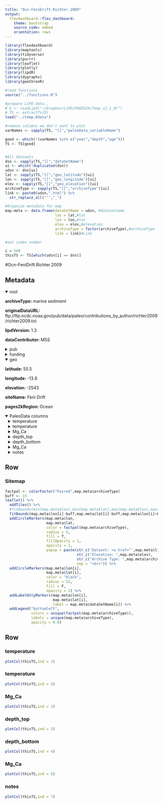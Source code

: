 ```yaml
---
title: "Ocn-FeniDrift.Richter.2009"
output: 
  flexdashboard::flex_dashboard:
    theme: bootstrap
    source_code: embed
    orientation: rows
---
```


```r
library(flexdashboard)
library(maptools)
library(tidyverse)
library(purrr)
library(leaflet)
library(plotly)
library(lipdR)
library(dygraphs)
library(geoChronR)

#read functions
source("../functions.R")

#prepare LiPD data..
# D <- readLipd("~/Dropbox/LiPD/PAGES2k/Temp_v2_1_0/")
# TS <- extractTs(D)
load("../temp.Rdata")

#remove columns we don't want to plot
varNames <- sapply(TS, "[[","paleoData_variableName")

good <- which(!(varNames %in% c("year","depth","age")))
TS <- TS[good]


#All datasets
dsn <- sapply(TS,"[[","dataSetName")
ui <- which(!duplicated(dsn))
udsn <- dsn[ui]
lat <- sapply(TS,"[[","geo_latitude")[ui]
lon <- sapply(TS,"[[","geo_longitude")[ui]
elev <- sapply(TS,"[[","geo_elevation")[ui]
archiveType <- sapply(TS,"[[","archiveType")[ui]
link <- paste0(udsn,".html") %>% 
  str_replace_all("'","_")

#Organize metadata for map
map.meta <- data.frame(dataSetName = udsn, #datasetname
                       lat = lat,#lat
                       lon = lon,#lon
                       elev = elev,#elevation
                       archiveType = factor(archiveType),#archiveType
                       link = link)#Link

#set index number

i = 540
thisTS <- TS[which(udsn[i] == dsn)]
```
#Ocn-FeniDrift.Richter.2009

Metadata {.sidebar}
-------------------------------------

<details open style="margin-left: 0px">
<summary>root</summary>
<p style="margin-left: 0px"><strong>archiveType: </strong>marine sediment
<p style="margin-left: 0px"><strong>originalDataURL: </strong>ftp://ftp.ncdc.noaa.gov/pub/data/paleo/contributions_by_author/richter2009/richter2009.txt
<p style="margin-left: 0px"><strong>lipdVersion: </strong>1.3
<p style="margin-left: 0px"><strong>dataContributor: </strong>MSS
</details>
<details>
<summary>pub</summary>
<details style="margin-left: 10px">
<summary>pub1</summary>
<p style="margin-left: 10px"><strong>author: </strong>Richter, T.O.;Peeters, F.J.C.;van Weering, T.C.E.
<p style="margin-left: 10px"><strong>citeKey: </strong>richter2009lateholocene024kabpsurfac
<p style="margin-left: 10px"><strong>journal: </strong>Quaternary Science Reviews
<p style="margin-left: 10px"><strong>volume: </strong>28
<p style="margin-left: 10px"><strong>pages: </strong>1941-1955
<p style="margin-left: 10px"><strong>pubYear: </strong>2009
<p style="margin-left: 10px"><strong>title: </strong>Late Holocene (0–2.4kaBP) surface water temperature and salinity variability, Feni Drift, NE Atlantic Ocean
<p style="margin-left: 10px"><strong>DOI: </strong>10.1016/j.quascirev.2009.04.008
</details>
<details style="margin-left: 10px">
<summary>pub2</summary>
<p style="margin-left: 10px"><strong>author: </strong>McGregor, Helen V.;Evans, Michael N.;Goosse, Hugues;Leduc, Guillaume;Martrat, Belen;Addison, Jason A.;Mortyn, P. Graham;Oppo, Delia W.;Seidenkrantz, Marit-Solveig;Sicre, Marie-Alexandrine;Phipps, Steven J.;Selvaraj, Kandasamy;Thirumalai, Kaustubh;Filipsson, Helena L.;Ersek, Vasile
<p style="margin-left: 10px"><strong>citeKey: </strong>mcgregor2015robustglobaloceancoolingt
<p style="margin-left: 10px"><strong>journal: </strong>Nature Geoscience
<p style="margin-left: 10px"><strong>volume: </strong>8
<p style="margin-left: 10px"><strong>pages: </strong>671-677
<p style="margin-left: 10px"><strong>pubYear: </strong>2015
<p style="margin-left: 10px"><strong>title: </strong>Robust global ocean cooling trend for the pre-industrial Common Era
<p style="margin-left: 10px"><strong>DOI: </strong>10.1038/ngeo2510
</details>
<details style="margin-left: 10px">
<summary>pub3</summary>
<p style="margin-left: 10px"><strong>author: </strong>Richter, T.O.
<p style="margin-left: 10px"><strong>citeKey: </strong>richter2009httpswwwncdcnoaagovpaleostudy8725DataCitation
<p style="margin-left: 10px"><strong>title: </strong>World Data Center for Paleoclimatology
</details>
</details>
<details>
<summary>funding</summary>
<details style="margin-left: 10px">
<summary>funding1</summary>
<p style="margin-left: 10px"><strong>agency: </strong>EU, NWO
</details>
<details style="margin-left: 10px">
<summary>funding2</summary>
<p style="margin-left: 10px"><strong>agency: </strong>European Union FP5 (PACLIVA, Patterns of Climate variability in the North Atlantic - T.O.R., T.C.E.v.W.). Dutch Science Foundation (NWO) within RAPID initiative (VAMOC, Variability of Atlantic Meridional Overturning Circulation - F.J.C.P., T.C.E.v.W.)
</details>
</details>
<details open style="margin-left: 0px">
<summary>geo</summary>
<p style="margin-left: 0px"><strong>latitude: </strong>55.5
<p style="margin-left: 0px"><strong>longitude: </strong>-13.9
<p style="margin-left: 0px"><strong>elevation: </strong>-2543
<p style="margin-left: 0px"><strong>siteName: </strong>Feni Drift
<p style="margin-left: 0px"><strong>pages2kRegion: </strong>Ocean
</details>
<details open>
<summary>PaleoData columns</summary>
<details style="margin-left: 10px">
<summary>temperature</summary>
<p style="margin-left: 10px"><strong>TSid: </strong>LPD47182517
<p style="margin-left: 10px"><strong>variableName: </strong>temperature
<p style="margin-left: 10px"><strong>units: </strong>degC
<p style="margin-left: 10px"><strong>description: </strong>inferred sea-surface temperature
<p style="margin-left: 10px"><strong>useInGlobalTemperatureAnalysis: </strong>TRUE
<details>
<summary>interpretation</summary>
<details style="margin-left: 20px">
<summary>1</summary>
<p style="margin-left: 20px"><strong>basis: </strong>Mg/Ca calibration to SST
<p style="margin-left: 20px"><strong>interpDirection: </strong>positive
<p style="margin-left: 20px"><strong>scope: </strong>climate
<p style="margin-left: 20px"><strong>seasonality: </strong>4 5 6 7
<p style="margin-left: 20px"><strong>variable: </strong>T
<p style="margin-left: 20px"><strong>variableDetail: </strong>sea@surface
</details>
</details>
</details>
<details style="margin-left: 10px">
<summary>temperature</summary>
<p style="margin-left: 10px"><strong>TSid: </strong>LPDb7290ea4
<p style="margin-left: 10px"><strong>variableName: </strong>temperature
<p style="margin-left: 10px"><strong>units: </strong>degC
<p style="margin-left: 10px"><strong>description: </strong>Mg/Ca SST
<p style="margin-left: 10px"><strong>useInGlobalTemperatureAnalysis: </strong>FALSE
<details>
<summary>interpretation</summary>
<details style="margin-left: 20px">
<summary>1</summary>
<p style="margin-left: 20px"><strong>basis: </strong>Mg/Ca calibration to SST
<p style="margin-left: 20px"><strong>interpDirection: </strong>positive
<p style="margin-left: 20px"><strong>scope: </strong>climate
<p style="margin-left: 20px"><strong>seasonality: </strong>4 5 6 7
<p style="margin-left: 20px"><strong>variable: </strong>T
<p style="margin-left: 20px"><strong>variableDetail: </strong>sea_surface
</details>
</details>
</details>
<details style="margin-left: 10px">
<summary>Mg_Ca</summary>
<p style="margin-left: 10px"><strong>TSid: </strong>LPDbceb5d84
<p style="margin-left: 10px"><strong>variableName: </strong>Mg_Ca
<p style="margin-left: 10px"><strong>description: </strong>native Mg/Ca ratio from which SST was calculated; values are from foram G. bulloides, and are in units of mmol/mol
<p style="margin-left: 10px"><strong>useInGlobalTemperatureAnalysis: </strong>FALSE
</details>
<details style="margin-left: 10px">
<summary>depth_top</summary>
<p style="margin-left: 10px"><strong>TSid: </strong>LPD873b43d0
<p style="margin-left: 10px"><strong>variableName: </strong>depth_top
<p style="margin-left: 10px"><strong>units: </strong>cm
<p style="margin-left: 10px"><strong>description: </strong>depth
<p style="margin-left: 10px"><strong>useInGlobalTemperatureAnalysis: </strong>FALSE
</details>
<details style="margin-left: 10px">
<summary>depth_bottom</summary>
<p style="margin-left: 10px"><strong>TSid: </strong>LPD071f9a58
<p style="margin-left: 10px"><strong>variableName: </strong>depth_bottom
<p style="margin-left: 10px"><strong>units: </strong>cm
<p style="margin-left: 10px"><strong>description: </strong>depth
<p style="margin-left: 10px"><strong>useInGlobalTemperatureAnalysis: </strong>FALSE
</details>
<details style="margin-left: 10px">
<summary>Mg_Ca</summary>
<p style="margin-left: 10px"><strong>TSid: </strong>LPDba471ae7
<p style="margin-left: 10px"><strong>variableName: </strong>Mg_Ca
<p style="margin-left: 10px"><strong>description: </strong>native Mg/Ca ratio from which SST was calculated; values are from foram G. bulloides, and are in units of mmol/mol
<p style="margin-left: 10px"><strong>useInGlobalTemperatureAnalysis: </strong>FALSE
</details>
<details style="margin-left: 10px">
<summary>notes</summary>
<p style="margin-left: 10px"><strong>TSid: </strong>LPD6e0eacd1
<p style="margin-left: 10px"><strong>variableName: </strong>notes
<p style="margin-left: 10px"><strong>description: </strong>original composite dataset from Richter et al. (2009) - PLEASE USE QC DATA FOR ANALYSIS!!!!
<p style="margin-left: 10px"><strong>useInGlobalTemperatureAnalysis: </strong>FALSE
</details>

Row
-----------------------------------------------------------------------

### Sitemap

```r
factpal <- colorFactor("Paired",map.meta$archiveType)
buff <- 15
leaflet() %>% 
  addTiles() %>% 
  #fitBounds(min(map.meta$lon),min(map.meta$lat),max(map.meta$lon),max(map.meta$lat)) %>% 
  fitBounds(map.meta$lon[i]-buff,map.meta$lat[i]-buff,map.meta$lon[i]+buff,map.meta$lat[i]+buff) %>% 
  addCircleMarkers(map.meta$lon, 
                   map.meta$lat, 
                   color = factpal(map.meta$archiveType),
                   radius = 5, 
                   fill = T,
                   fillOpacity = 1,
                   opacity = 1,
                   popup = paste(str_c('Dataset: <a href="',map.meta$link,'">',map.meta$dataSetName,'</a>'),
                                 str_c("Elevation: ",map.meta$elev),
                                 str_c("Archive Type: ",map.meta$archiveType),
                                 sep = "<br>")) %>%
  addCircleMarkers(map.meta$lon[i], 
                   map.meta$lat[i], 
                   color = "black",
                   radius = 12, 
                   fill = F,
                   opacity = 1) %>%
  addLabelOnlyMarkers(map.meta$lon[i], 
                      map.meta$lat[i], 
                      label = map.meta$dataSetName[i]) %>%
  addLegend("bottomleft",
            colors = unique(factpal(map.meta$archiveType)),
            labels = unique(map.meta$archiveType),
            opacity = 0.8)
```

Row {.tabset .tabset-fade}
-----------------------------------------------------------------------

### temperature
```r
plotCol(thisTS,ind = 1)
```

### temperature
```r
plotCol(thisTS,ind = 5)
```

### Mg_Ca
```r
plotCol(thisTS,ind = 2)
```

### depth_top
```r
plotCol(thisTS,ind = 3)
```

### depth_bottom
```r
plotCol(thisTS,ind = 4)
```

### Mg_Ca
```r
plotCol(thisTS,ind = 6)
```

### notes
```r
plotCol(thisTS,ind = 7)
```
